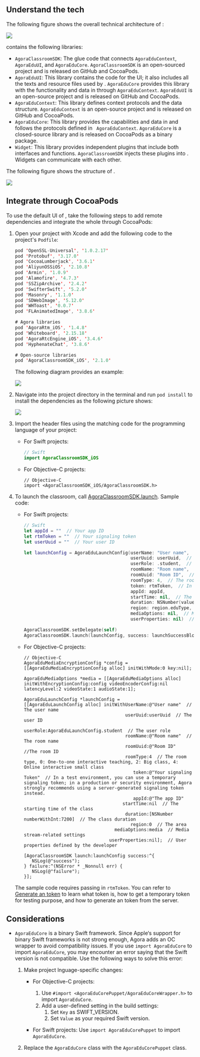 <PlatformWrapper platform="ios">

## Understand the tech

The following figure shows the overall technical architecture of <Vg k="FC"/>:

![](https://web-cdn.agora.io/docs-files/1653557375318)

<Vg k="FC"/> contains the following libraries:

- `AgoraClassroomSDK`: The glue code that connects `AgoraEduContext`, `AgoraEduUI`, and `AgoraEduCore`. `AgoraClassroomSDK` is an open-sourced project and is released on GitHub and CocoaPods.
- `AgoraEduUI`: This library contains the code for the UI; it also includes all the texts and resource files used by <Vg k="FC"/>. `AgoraEduCore` provides this library with the functionality and data in <Vg k="FC"/> through `AgoraEduContext`. `AgoraEduUI` is an open-source project and is released on GitHub and CocoaPods.
- `AgoraEduContext`: This library defines context protocols and the data structure. `AgoraEduContext` is an open-source project and is released on GitHub and CocoaPods.
- `AgoraEduCore`: This library provides the capabilities and data in <Vg k="FC"/> and follows the protocols defined in ` AgoraEduContext`. `AgoraEduCore` is a closed-source library and is released on CocoaPods as a binary package.
- `Widget`: This library provides independent plugins that include both interfaces and functions. `AgoraClassroomSDK` injects these plugins into <Vg k="FC"/>. Widgets can communicate with each other.

The following figure shows the structure of <Vg k="FC"/>.

<img src="https://web-cdn.agora.io/docs-files/1650596184055" />

## Integrate <Vg k="FC"/> through CocoaPods

To use the default UI of <Vg k="FC"/>, take the following steps to add remote dependencies and integrate the whole <Vg k="FC"/> through CocoaPods:

1. Open your project with Xcode and add the following code to the project's `Podfile`:

    ```swift
    pod 'OpenSSL-Universal', '1.0.2.17'
    pod 'Protobuf', '3.17.0'
    pod 'CocoaLumberjack', '3.6.1'
    pod 'AliyunOSSiOS', '2.10.8'
    pod 'Armin', '1.0.9'
    pod 'Alamofire', '4.7.3'
    pod 'SSZipArchive', '2.4.2'
    pod 'SwifterSwift', '5.2.0'
    pod 'Masonry', '1.1.0'
    pod 'SDWebImage', '5.12.0'
    pod 'WHToast', '0.0.7'
    pod 'FLAnimatedImage', '3.8.6'

    # Agora libraries
    pod 'AgoraRtm_iOS', '1.4.8'
    pod 'Whiteboard', '2.15.18'
    pod 'AgoraRtcEngine_iOS', '3.4.6'
    pod 'HyphenateChat', '3.8.6'

    # Open-source libraries
    pod 'AgoraClassroomSDK_iOS', '2.1.0'
    ```

    The following diagram provides an example:

    <img src="https://web-cdn.agora.io/docs-files/1650596371481" />

2. Navigate into the project directory in the terminal and run `pod install` to install the dependencies as the following picture shows:

    <img src="https://web-cdn.agora.io/docs-files/1650596467294" />

3. Import the header files using the matching code for the programming language of your project:

    - For Swift projects:
        ```swift
        // Swift
        import AgoraClassroomSDK_iOS
        ```

    - For Objective-C projects:
        ```objc
        // Objective-C
        import <AgoraClassroomSDK_iOS/AgoraClassroomSDK.h>
        ```

4. To launch the classroom, call [AgoraClassroomSDK.launch](../reference/classroom-sdk#launch). Sample code:

    - For Swift projects:
        ```swift
        // Swift
        let appId = ""  // Your app ID
        let rtmToken = ""  // Your signaling token
        let userUuid = ""  // Your user ID

        let launchConfig = AgoraEduLaunchConfig(userName: "User name",  // The user name
                                                userUuid: userUuid,  // The user ID
                                                userRole: .student,  // The user role
                                                roomName: "Room name",  // The room name
                                                roomUuid: "Room ID",  // The room ID
                                                roomType: 4,  // The room type, 0: One-to-one interactive teaching, 2: Big class, 4: Online interactive small class
                                                token: rtmToken,  // In a test environment, you can use a temporary signaling token; in a production or a security environment, Agora strongly recommends using a server-generated signaling token instead.
                                                appId: appId,
                                                startTime: nil,  // The starting time of the class
                                                duration: NSNumber(value: 7200),  // The class duration
                                                region: region.eduType,  // The area
                                                mediaOptions: nil,  // Media stream related settings
                                                userProperties: nil)  // User properties defined by the developer

        AgoraClassroomSDK.setDelegate(self)
        AgoraClassroomSDK.launch(launchConfig, success: launchSuccessBlock, failure: failureBlock)
        ```

    - For Objective-C projects:
        ```objc
        // Objective-C
        AgoraEduMediaEncryptionConfig *config = [[AgoraEduMediaEncryptionConfig alloc] initWithMode:0 key:nil];

        AgoraEduMediaOptions *media = [[AgoraEduMediaOptions alloc] initWithEncryptionConfig:config videoEncoderConfig:nil latencyLevel:2 videoState:1 audioState:1];

        AgoraEduLaunchConfig *launchConfig =
        [[AgoraEduLaunchConfig alloc] initWithUserName:@"User name"  // The user name
                                              userUuid:userUuid  // The user ID
                                              userRole:AgoraEduLaunchConfig.student  // The user role
                                              roomName:@"Room name"  // The room name
                                              roomUuid:@"Room ID"  //The room ID
                                              roomType:4  // The room type, 0: One-to-one interactive teaching, 2: Big class, 4: Online interactive small class
                                                 token:@"Your signaling Token"  // In a test environment, you can use a temporary signaling token; in a production or security environment, Agora strongly recommends using a server-generated signaling token instead.
                                                 appId:@"The app ID"
                                             startTime:nil  // The starting time of the class
                                              duration:[NSNumber numberWithInt:7200]  // The class duration
                                                region:0  // The area
                                          mediaOptions:media  // Media stream-related settings
                                        userProperties:nil];  // User properties defined by the developer

        [AgoraClassroomSDK launch:launchConfig success:^{
           NSLog(@"success");
        } failure:^(NSError * _Nonnull err) {
           NSLog(@"failure");
        }];
        ```

    The sample code requires passing in `rtmToken`. You can refer to [Generate an <Vg k="MESS" /> token](../reference/manage-agora-account#generate-an-rtm-token) to learn what <Vg k="MESS" /> token is, how to get a temporary <Vg k="MESS" /> token for testing purpose, and how to generate an <Vg k="MESS" /> token from the server.

## Considerations

- `AgoraEduCore` is a binary Swift framework. Since Apple‘s support for binary Swift frameworks is not strong enough, Agora adds an OC wrapper to avoid compatibility issues. If you use `import AgoraEduCore` to import `AgoraEduCore`, you may encounter an error saying that the Swift version is not compatible. Use the following ways to solve this error:

    1. Make project lnguage-specific changes:
        - For Objective-C projects:
            1. Use `#import <AgoraEduCorePuppet/AgoraEduCoreWrapper.h>` to import `AgoraEduCore`.
            1. Add a user-defined setting in the build settings:
                1. Set `Key` as SWIFT_VERSION.
                1. Set `Value` as your required Swift version.

        - For Swift projects: Use `import AgoraEduCorePuppet` to import `AgoraEduCore`.

    1. Replace the `AgoraEduCore` class with the `AgoraEduCorePuppet` class.

</PlatformWrapper>